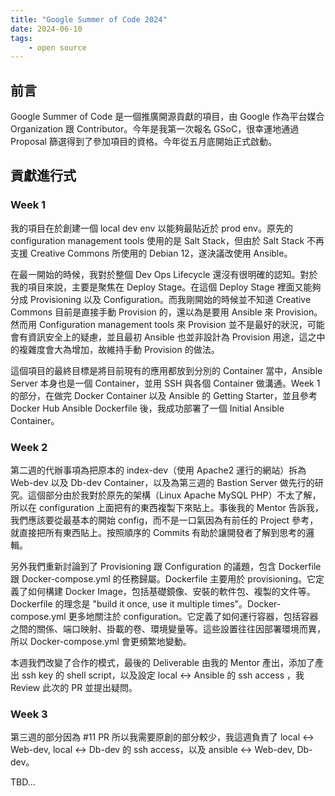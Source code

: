 ```yaml
---
title: "Google Summer of Code 2024"
date: 2024-06-10
tags:
    - open source
---
```


## 前言
Google Summer of Code 是一個推廣開源貢獻的項目，由 Google 作為平台媒合 Organization 跟 Contributor。今年是我第一次報名 GSoC，很幸運地通過 Proposal 篩選得到了參加項目的資格。今年從五月底開始正式啟動。

## 貢獻進行式
### Week 1
我的項目在於創建一個 local dev env 以能夠最貼近於 prod env。原先的 configuration management tools 使用的是 Salt Stack，但由於 Salt Stack 不再支援 Creative Commons 所使用的 Debian 12，遂決議改使用 Ansible。

在最一開始的時候，我對於整個 Dev Ops Lifecycle 還沒有很明確的認知。對於我的項目來說，主要是聚焦在 Deploy Stage。在這個 Deploy Stage 裡面又能夠分成 Provisioning 以及 Configuration。而我剛開始的時候並不知道 Creative Commons 目前是直接手動 Provision 的，還以為是要用 Ansible 來 Provision。然而用 Configuration management tools 來 Provision 並不是最好的狀況，可能會有資訊安全上的疑慮，並且最初 Ansible 也並非設計為 Provision 用途，這之中的複雜度會大為增加，故維持手動 Provision 的做法。

這個項目的最終目標是將目前現有的應用都放到分別的 Container 當中，Ansible Server 本身也是一個 Container，並用 SSH 與各個 Container 做溝通。Week 1 的部分，在做完 Docker Container 以及 Ansible 的 Getting Starter，並且參考 Docker Hub Ansible Dockerfile 後，我成功部署了一個 Initial Ansible Container。

### Week 2
第二週的代辦事項為把原本的 index-dev（使用 Apache2 運行的網站）拆為 Web-dev 以及 Db-dev Container，以及為第三週的 Bastion Server 做先行的研究。這個部分由於我對於原先的架構（Linux Apache MySQL PHP）不太了解，所以在 configuration 上面把有的東西複製下來貼上。事後我的 Mentor 告訴我，我們應該要從最基本的開始 config，而不是一口氣因為有前任的 Project 參考，就直接把所有東西貼上。按照順序的 Commits 有助於讓開發者了解到思考的邏輯。

另外我們重新討論到了 Provisioning 跟 Configuration 的議題，包含 Dockerfile 跟 Docker-compose.yml 的任務歸屬。Dockerfile 主要用於 provisioning。它定義了如何構建 Docker Image，包括基礎鏡像、安裝的軟件包、複製的文件等。Dockerfile 的理念是 "build it once, use it multiple times"。Docker-compose.yml 更多地關注於 configuration。它定義了如何運行容器，包括容器之間的關係、端口映射、掛載的卷、環境變量等。這些設置往往因部署環境而異，所以 Docker-compose.yml 會更頻繁地變動。

本週我們改變了合作的模式，最後的 Deliverable 由我的 Mentor 產出，添加了產出 ssh key 的 shell script，以及設定 local <-> Ansible 的 ssh access ，我 Review 此次的 PR 並提出疑問。

### Week 3
第三週的部分因為 #11 PR 所以我需要原創的部分較少，我這週負責了 local <-> Web-dev, local <-> Db-dev 的 ssh access，以及 ansible <-> Web-dev, Db-dev。

TBD...